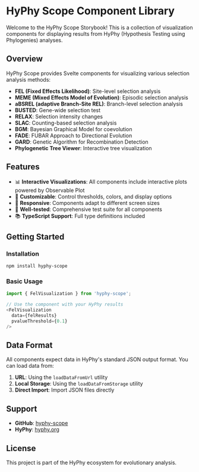 
<Meta title="Introduction" />

# HyPhy Scope Component Library

Welcome to the HyPhy Scope Storybook! This is a collection of visualization components for displaying results from HyPhy (Hypothesis Testing using Phylogenies) analyses.

## Overview

HyPhy Scope provides Svelte components for visualizing various selection analysis methods:

- **FEL (Fixed Effects Likelihood)**: Site-level selection analysis
- **MEME (Mixed Effects Model of Evolution)**: Episodic selection analysis
- **aBSREL (adaptive Branch-Site REL)**: Branch-level selection analysis
- **BUSTED**: Gene-wide selection test
- **RELAX**: Selection intensity changes
- **SLAC**: Counting-based selection analysis
- **BGM**: Bayesian Graphical Model for coevolution
- **FADE**: FUBAR Approach to Directional Evolution
- **GARD**: Genetic Algorithm for Recombination Detection
- **Phylogenetic Tree Viewer**: Interactive tree visualization

## Features

- 📊 **Interactive Visualizations**: All components include interactive plots powered by Observable Plot
- 🎨 **Customizable**: Control thresholds, colors, and display options
- 📱 **Responsive**: Components adapt to different screen sizes
- 🧪 **Well-tested**: Comprehensive test suite for all components
- 📚 **TypeScript Support**: Full type definitions included

## Getting Started

### Installation

```bash
npm install hyphy-scope
```

### Basic Usage

```javascript
import { FelVisualization } from 'hyphy-scope';

// Use the component with your HyPhy results
<FelVisualization 
  data={felResults} 
  pvalueThreshold={0.1}
/>
```

## Data Format

All components expect data in HyPhy's standard JSON output format. You can load data from:

1. **URL**: Using the `loadDataFromUrl` utility
2. **Local Storage**: Using the `loadDataFromStorage` utility
3. **Direct Import**: Import JSON files directly

## Support

- **GitHub**: [hyphy-scope](https://github.com/stevenweaver/hyphy-scope)
- **HyPhy**: [hyphy.org](http://hyphy.org)

## License

This project is part of the HyPhy ecosystem for evolutionary analysis.
